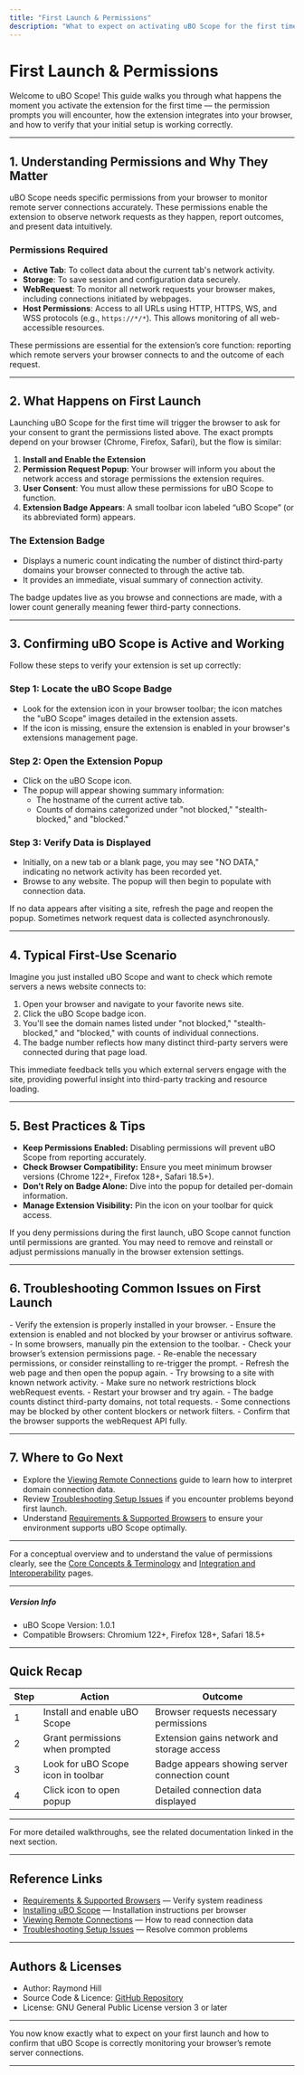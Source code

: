 ```yaml
---
title: "First Launch & Permissions"
description: "What to expect on activating uBO Scope for the first time: granting the necessary permissions, recognizing the extension badge, and confirming initial successful setup. Learn how the extension integrates with your browser's toolbar."
---
```


# First Launch & Permissions

Welcome to uBO Scope! This guide walks you through what happens the moment you activate the extension for the first time — the permission prompts you will encounter, how the extension integrates into your browser, and how to verify that your initial setup is working correctly.

---

## 1. Understanding Permissions and Why They Matter

uBO Scope needs specific permissions from your browser to monitor remote server connections accurately. These permissions enable the extension to observe network requests as they happen, report outcomes, and present data intuitively.

### Permissions Required

- **Active Tab**: To collect data about the current tab's network activity.
- **Storage**: To save session and configuration data securely.
- **WebRequest**: To monitor all network requests your browser makes, including connections initiated by webpages.
- **Host Permissions**: Access to all URLs using HTTP, HTTPS, WS, and WSS protocols (e.g., `https://*/*`). This allows monitoring of all web-accessible resources.

<Tip>
These permissions are essential for the extension’s core function: reporting which remote servers your browser connects to and the outcome of each request.
</Tip>

---

## 2. What Happens on First Launch

Launching uBO Scope for the first time will trigger the browser to ask for your consent to grant the permissions listed above. The exact prompts depend on your browser (Chrome, Firefox, Safari), but the flow is similar:

1. **Install and Enable the Extension**
2. **Permission Request Popup**: Your browser will inform you about the network access and storage permissions the extension requires.
3. **User Consent**: You must allow these permissions for uBO Scope to function.
4. **Extension Badge Appears**: A small toolbar icon labeled “uBO Scope” (or its abbreviated form) appears.

### The Extension Badge

- Displays a numeric count indicating the number of distinct third-party domains your browser connected to through the active tab.
- It provides an immediate, visual summary of connection activity.

<Info>
The badge updates live as you browse and connections are made, with a lower count generally meaning fewer third-party connections.
</Info>

---

## 3. Confirming uBO Scope is Active and Working

Follow these steps to verify your extension is set up correctly:

### Step 1: Locate the uBO Scope Badge
- Look for the extension icon in your browser toolbar; the icon matches the "uBO Scope" images detailed in the extension assets.
- If the icon is missing, ensure the extension is enabled in your browser's extensions management page.

### Step 2: Open the Extension Popup
- Click on the uBO Scope icon.
- The popup will appear showing summary information:
  - The hostname of the current active tab.
  - Counts of domains categorized under "not blocked," "stealth-blocked," and "blocked."

### Step 3: Verify Data is Displayed
- Initially, on a new tab or a blank page, you may see "NO DATA," indicating no network activity has been recorded yet.
- Browse to any website. The popup will then begin to populate with connection data.

<Tip>
If no data appears after visiting a site, refresh the page and reopen the popup. Sometimes network request data is collected asynchronously.
</Tip>

---

## 4. Typical First-Use Scenario

Imagine you just installed uBO Scope and want to check which remote servers a news website connects to:

1. Open your browser and navigate to your favorite news site.
2. Click the uBO Scope badge icon.
3. You'll see the domain names listed under "not blocked," "stealth-blocked," and "blocked," with counts of individual connections.
4. The badge number reflects how many distinct third-party servers were connected during that page load.

This immediate feedback tells you which external servers engage with the site, providing powerful insight into third-party tracking and resource loading.

---

## 5. Best Practices & Tips

- **Keep Permissions Enabled:** Disabling permissions will prevent uBO Scope from reporting accurately.
- **Check Browser Compatibility:** Ensure you meet minimum browser versions (Chrome 122+, Firefox 128+, Safari 18.5+).
- **Don’t Rely on Badge Alone:** Dive into the popup for detailed per-domain information.
- **Manage Extension Visibility:** Pin the icon on your toolbar for quick access.

<Warning>
If you deny permissions during the first launch, uBO Scope cannot function until permissions are granted. You may need to remove and reinstall or adjust permissions manually in the browser extension settings.
</Warning>

---

## 6. Troubleshooting Common Issues on First Launch

<AccordionGroup title="Common Issues on First Launch">
<Accordion title="Extension Icon Doesn't Appear">
- Verify the extension is properly installed in your browser.
- Ensure the extension is enabled and not blocked by your browser or antivirus software.
- In some browsers, manually pin the extension to the toolbar.
</Accordion>
<Accordion title="Permissions Prompt Didn’t Show or Was Denied">
- Check your browser’s extension permissions page.
- Re-enable the necessary permissions, or consider reinstalling to re-trigger the prompt.
</Accordion>
<Accordion title="Popup Shows 'NO DATA' Even After Browsing">
- Refresh the web page and then open the popup again.
- Try browsing to a site with known network activity.
- Make sure no network restrictions block webRequest events.
- Restart your browser and try again.
</Accordion>
<Accordion title="Badge Count Is Zero or Incorrect">
- The badge counts distinct third-party domains, not total requests.
- Some connections may be blocked by other content blockers or network filters.
- Confirm that the browser supports the webRequest API fully.
</Accordion>
</AccordionGroup>

---

## 7. Where to Go Next

- Explore the [Viewing Remote Connections](getting-started/quickstart-verification/basic-usage) guide to learn how to interpret domain connection data.
- Review [Troubleshooting Setup Issues](getting-started/quickstart-verification/troubleshooting-setup) if you encounter problems beyond first launch.
- Understand [Requirements & Supported Browsers](getting-started/installation-basics/prerequisites) to ensure your environment supports uBO Scope optimally.

---

For a conceptual overview and to understand the value of permissions clearly, see the [Core Concepts & Terminology](overview/concepts-architecture/core-concepts-terminology) and [Integration and Interoperability](overview/concepts-architecture/integration-overview) pages.


---

##### Version Info
- uBO Scope Version: 1.0.1
- Compatible Browsers: Chromium 122+, Firefox 128+, Safari 18.5+

---

## Quick Recap

| Step | Action                                  | Outcome                                    |
|-------|-----------------------------------------|---------------------------------------------|
| 1     | Install and enable uBO Scope            | Browser requests necessary permissions      |
| 2     | Grant permissions when prompted         | Extension gains network and storage access  |
| 3     | Look for uBO Scope icon in toolbar      | Badge appears showing server connection count|
| 4     | Click icon to open popup                 | Detailed connection data displayed          |


---

For more detailed walkthroughs, see the related documentation linked in the next section.


---

## Reference Links
- [Requirements & Supported Browsers](getting-started/installation-basics/prerequisites) — Verify system readiness
- [Installing uBO Scope](getting-started/installation-basics/installing-extension) — Installation instructions per browser
- [Viewing Remote Connections](getting-started/quickstart-verification/basic-usage) — How to read connection data
- [Troubleshooting Setup Issues](getting-started/quickstart-verification/troubleshooting-setup) — Resolve common problems


---

## Authors & Licenses
- Author: Raymond Hill
- Source Code & Licence: [GitHub Repository](https://github.com/gorhill/uBO-Scope)
- License: GNU General Public License version 3 or later


---

<Check>
You now know exactly what to expect on your first launch and how to confirm that uBO Scope is correctly monitoring your browser’s remote server connections.
</Check>

---